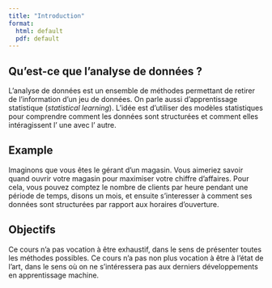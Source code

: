 ```yaml
--- 
title: "Introduction"
format: 
  html: default
  pdf: default
---
```


## Qu'est-ce que l'analyse de données ?

L'analyse de données est un ensemble de méthodes permettant de retirer de l'information d'un jeu de données. On parle aussi d'apprentissage statistique (*statistical learning*). 
L'idée est d'utiliser des modèles statistiques pour comprendre comment les données sont structurées et comment elles intéragissent l' une avec l' autre. 

::: {.callout-note appearance="simple"}

## Example

Imaginons que vous êtes le gérant d'un magasin. Vous aimeriez savoir quand ouvrir votre magasin pour maximiser votre chiffre d'affaires. Pour cela, vous pouvez comptez le nombre de clients par heure pendant une période de temps, disons un mois, et ensuite s'interesser 
à comment ses données sont structurées par rapport aux horaires d'ouverture.

::: 


## Objectifs


Ce cours n'a pas vocation à être exhaustif, dans le sens de présenter toutes les méthodes possibles. Ce cours n'a pas non plus vocation à être à l'état de l'art, dans le sens où on ne s'intéressera pas aux derniers développements en apprentissage machine. 



